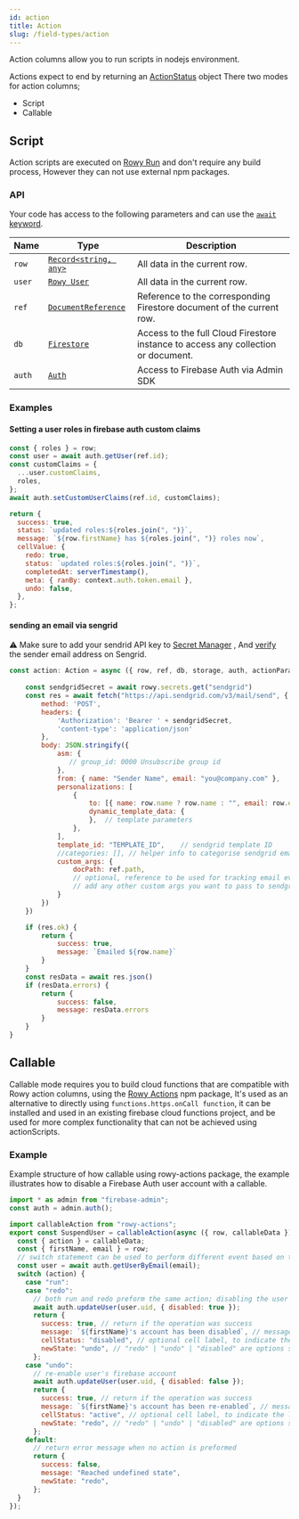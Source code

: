 ```yaml
---
id: action
title: Action
slug: /field-types/action
---
```


Action columns allow you to run scripts in nodejs environment.

Actions expect to end by returning an [ActionStatus](/reference/action-status) object
There two modes for action columns;


- Script
- Callable

## Script

Action scripts are executed on [Rowy Run](../rowy-run) and don't require any
build process, However they can not use external npm packages.

### API

Your code has access to the following parameters and can use the
[`await` keyword](https://developer.mozilla.org/en-US/docs/Web/JavaScript/Reference/Operators/await).

| Name   | Type                                                                                                        | Description                                                                       |
| ------ | ----------------------------------------------------------------------------------------------------------- | --------------------------------------------------------------------------------- |
| `row`  | [`Record<string, any>`](https://www.typescriptlang.org/docs/handbook/utility-types.html#recordkeystype)     | All data in the current row.                                                      |
| `user` | [`Rowy User`](/reference/rowy-user)                                                                          | All data in the current row.                                                      |
| `ref`  | [`DocumentReference`](https://firebase.google.com/docs/reference/node/firebase.firestore.DocumentReference) | Reference to the corresponding Firestore document of the current row.             |
| `db`   | [`Firestore`](https://firebase.google.com/docs/reference/node/firebase.firestore.Firestore)                 | Access to the full Cloud Firestore instance to access any collection or document. |
| `auth` | [`Auth`](https://firebase.google.com/docs/reference/admin/node/admin.auth.Auth-1)                           | Access to Firebase Auth via Admin SDK                                             |


### Examples

#### Setting a user roles in firebase auth custom claims

```javascript
const { roles } = row;
const user = await auth.getUser(ref.id);
const customClaims = {
  ...user.customClaims,
  roles,
};
await auth.setCustomUserClaims(ref.id, customClaims);

return {
  success: true,
  status: `updated roles:${roles.join(", ")}`,
  message: `${row.firstName} has ${roles.join(", ")} roles now`,
  cellValue: {
    redo: true,
    status: `updated roles:${roles.join(", ")}`,
    completedAt: serverTimestamp(),
    meta: { ranBy: context.auth.token.email },
    undo: false,
  },
};
```


#### sending an email via sengrid
⚠️ Make sure to add your sendrid API key to [Secret Manager](https://console.cloud.google.com/security/secret-manager/) ,
And [verify](https://docs.sendgrid.com/for-developers/sending-email/sender-identity) the sender email address on Sengrid.
```javascript
const action: Action = async ({ row, ref, db, storage, auth, actionParams, user }) => {
    
    const sendgridSecret = await rowy.secrets.get("sendgrid")
    const res = await fetch("https://api.sendgrid.com/v3/mail/send", {
        method: 'POST',
        headers: {
            'Authorization': 'Bearer ' + sendgridSecret,
            'content-type': 'application/json'
        },
        body: JSON.stringify({
            asm: {
               // group_id: 0000 Unsubscribe group id
            },
            from: { name: "Sender Name", email: "you@company.com" },
            personalizations: [
                {
                    to: [{ name: row.name ? row.name : "", email: row.email }],  // recipient
                    dynamic_template_data: {
                    },  // template parameters
                },
            ],
            template_id: "TEMPLATE_ID",    // sendgrid template ID
            //categories: [], // helper info to categorise sendgrid emails
            custom_args: {
                docPath: ref.path,
                // optional, reference to be used for tracking email events
                // add any other custom args you want to pass to sendgrid events here
            }
        })
    })

    if (res.ok) {
        return {
            success: true,
            message: `Emailed ${row.name}`
        }
    }
    const resData = await res.json()
    if (resData.errors) {
        return {
            success: false,
            message: resData.errors
        }
    }
}
```


## Callable

Callable mode requires you to build cloud functions that are compatible with
Rowy action columns, using the
[Rowy Actions](https://www.npmjs.com/package/rowy-actions) npm package, It's
used as an alternative to directly using `functions.https.onCall function`, it
can be installed and used in an existing firebase cloud functions project, and
be used for more complex functionality that can not be achieved using
actionScripts.

### Example

Example structure of how callable using rowy-actions package, the example
illustrates how to disable a Firebase Auth user account with a callable.

```javascript
import * as admin from "firebase-admin";
const auth = admin.auth();

import callableAction from "rowy-actions";
export const SuspendUser = callableAction(async ({ row, callableData }) => {
  const { action } = callableData;
  const { firstName, email } = row;
  // switch statement can be used to perform different event based on the state of the action cell
  const user = await auth.getUserByEmail(email);
  switch (action) {
    case "run":
    case "redo":
      // both run and redo preform the same action; disabling the user's account from firebase auth
      await auth.updateUser(user.uid, { disabled: true });
      return {
        success: true, // return if the operation was success
        message: `${firstName}'s account has been disabled`, // message shown in snackbar on the rowy ui after the completion of action
        cellStatus: "disabled", // optional cell label, to indicate the latest state of the cell/row
        newState: "undo", // "redo" | "undo" | "disabled" are options set the behavior of action button next time it runs
      };
    case "undo":
      // re-enable user's firebase account
      await auth.updateUser(user.uid, { disabled: false });
      return {
        success: true, // return if the operation was success
        message: `${firstName}'s account has been re-enabled`, // message shown in snackbar on the rowy ui after the completion of action
        cellStatus: "active", // optional cell label, to indicate the latest state of the cell/row
        newState: "redo", // "redo" | "undo" | "disabled" are options set the behavior of action button next time it runs
      };
    default:
      // return error message when no action is preformed
      return {
        success: false,
        message: "Reached undefined state",
        newState: "redo",
      };
  }
});
```
